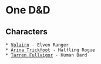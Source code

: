 = One D&D =

== Characters ==
 * [[characters/volairn|Volairn]] - Elven Ranger
 * [[characters/arina|Arina Trickfoot]] - Halfling Rogue
 * [[characters/tarren|Tarren Fullvigor]] - Human Bard

